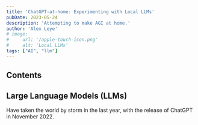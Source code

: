 ```yaml
---
title: 'ChatGPT-at-home: Experimenting with Local LLMs'
pubDate: 2023-05-24
description: 'Attempting to make AGI at home.'
author: 'Alex Leye'
# image:
#     url: '/apple-touch-icon.png'
#     alt: 'Local LLMs'
tags: ["AI", "llm"]
---
```

## Contents


## Large Language Models (LLMs)
Have taken the world by storm in the last year, with the release of ChatGPT in November 2022. 